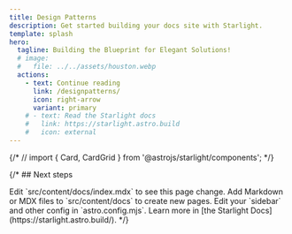 ```yaml
---
title: Design Patterns
description: Get started building your docs site with Starlight.
template: splash
hero:
  tagline: Building the Blueprint for Elegant Solutions!
  # image:
  #   file: ../../assets/houston.webp
  actions:
    - text: Continue reading
      link: /designpatterns/
      icon: right-arrow
      variant: primary
    # - text: Read the Starlight docs
    #   link: https://starlight.astro.build
    #   icon: external
---
```


{/* // import { Card, CardGrid } from '@astrojs/starlight/components'; */}

{/* ## Next steps

<CardGrid stagger>
  <Card title="Update content" icon="pencil">
    Edit `src/content/docs/index.mdx` to see this page change.
  </Card>
  <Card title="Add new content" icon="add-document">
    Add Markdown or MDX files to `src/content/docs` to create new pages.
  </Card>
  <Card title="Configure your site" icon="setting">
    Edit your `sidebar` and other config in `astro.config.mjs`.
  </Card>
  <Card title="Read the docs" icon="open-book">
    Learn more in [the Starlight Docs](https://starlight.astro.build/).
  </Card>
</CardGrid> */}
